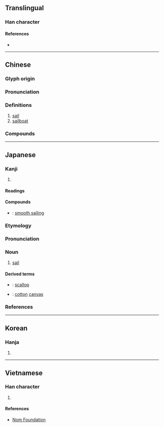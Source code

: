 {{character info/new}}
==Translingual==

===Han character===
{{Han char|rn=50|rad=巾|as=03|sn=6|four=47210|canj=LBHNI|ids=⿰巾凡}}

====References====
* {{Han ref|kx=0328.140|dkj=08787|dj=0634.080|hdz=10730.130|uh=5E06|ud=24070|bh=A67C|bd=42620}}

----

==Chinese==
{{zh-forms|alt=㠶,忛,𤖫,䑺,𩗋,颿}}

===Glyph origin===
{{Han etyl}}

===Pronunciation===
{{zh-pron
|m=帆
|m-s=
|c=faan4
|c-t=
|g=
|h=pfs=fàm;gd=fam2
|j=
|md=pùng/huàng
|md_note=pùng - colloquial; huàng - literary
|mn=phâng/hoân
|mn_note=phâng - colloquial; hoân - literary
|mn-t=pang5
|w=3ve
|x=
|mc=y
|oc=y
|cat=n
}}

===Definitions===
{{zh-hanzi}}

# [[sail]]
# [[sailboat]]

===Compounds===
{{zh-der|一帆風順|上帆|下帆|主帆|出帆|占風使帆|孤帆|布帆|布帆無恙|帆傘|帆布|帆布床|帆布椅|帆布袋|帆幔|帆影|帆板|帆柱|帆桁|帆檣|帆海|帆繩|帆船|帆飛|征帆|快速帆船|掛帆|揚帆|檣帆|櫓帆船|歸帆|滿帆|相風使帆|看風使帆|船帆|見風使帆|趁風揚帆|錦帆|風帆|鱟帆}}

----

==Japanese==

===Kanji===
{{ja-kanji|grade=c|rs=巾03}}

# {{rfdef|ja|sort=巾03}}

====Readings====
{{ja-readings
|goon=ぼん<ぼん<ぼむ
|kanon=はん<はん<はむ
|kun=ほ-
}}

====Compounds====
* {{ja-r|順%風%満%帆|じゅん%ぷう%まん%ぱん}}: [[smooth sailing]]

===Etymology===
{{wikipedia|lang=ja}}
{{ja-kanjitab|ほ|yomi=k}}
{{rfe|ja}}

===Pronunciation===
{{ja-pron|yomi=k|ほ|acc=1|acc_ref=DJR,NHK|acc2=0|acc2_ref=NHK}}

===Noun===
{{ja-noun|ほ}}

# {{lb|ja|sort=ほ|nautical}} [[sail]]

====Derived terms====
* {{ja-r|帆%立%貝|ほ%たて%がい}}: [[scallop]]
* {{ja-r|帆%木%綿|ほ%も%めん}}: [[cotton]] [[canvas]]

===References===
<references/>

----

==Korean==

===Hanja===
{{ko-hanja|hangeul=범|rv=beom|mr=pŏm}}

# {{rfdef|ko|sort=巾03}}

----

==Vietnamese==

===Han character===
{{vi-hantu|[[buồm]], [[buồng]], [[phàm]]|rs=巾03}}

# {{rfdef|vi|sort=巾03}}

====References====
* [http://nomfoundation.org/common/nom_details.php?codepoint=5e06 Nom Foundation]